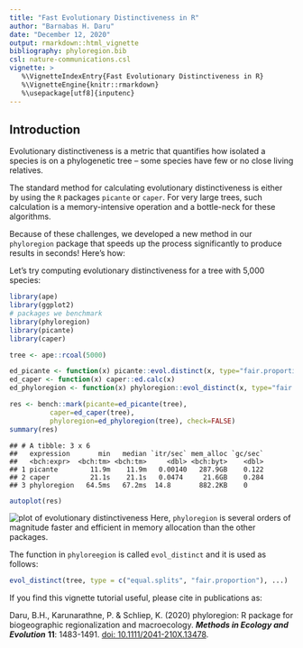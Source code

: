 ```yaml
---
title: "Fast Evolutionary Distinctiveness in R"
author: "Barnabas H. Daru"
date: "December 12, 2020"
output: rmarkdown::html_vignette
bibliography: phyloregion.bib
csl: nature-communications.csl
vignette: >
   %\VignetteIndexEntry{Fast Evolutionary Distinctiveness in R}
   %\VignetteEngine{knitr::rmarkdown}
   %\usepackage[utf8]{inputenc}
---
```



## Introduction

Evolutionary distinctiveness is a metric that quantifies how isolated a species is on a phylogenetic tree – some species have few or no close living relatives.

The standard method for calculating evolutionary distinctiveness is either by using the `R` packages `picante` or `caper`. For very large trees, such calculation is a memory-intensive operation and a bottle-neck for these algorithms.

Because of these challenges, we developed a new method in our `phyloregion` package that speeds up the process significantly to produce results in seconds! Here's how:


Let's try computing evolutionary distinctiveness for a tree with 5,000 species:




```r
library(ape)
library(ggplot2)
# packages we benchmark
library(phyloregion)
library(picante)
library(caper)
```


```r
tree <- ape::rcoal(5000)

ed_picante <- function(x) picante::evol.distinct(x, type="fair.proportion")
ed_caper <- function(x) caper::ed.calc(x)
ed_phyloregion <- function(x) phyloregion::evol_distinct(x, type="fair.proportion")

res <- bench::mark(picante=ed_picante(tree),
          caper=ed_caper(tree),
          phyloregion=ed_phyloregion(tree), check=FALSE)
summary(res)
```

```
## # A tibble: 3 x 6
##   expression       min   median `itr/sec` mem_alloc `gc/sec`
##   <bch:expr>  <bch:tm> <bch:tm>     <dbl> <bch:byt>    <dbl>
## 1 picante        11.9m    11.9m   0.00140   287.9GB    0.122
## 2 caper          21.1s    21.1s   0.0474     21.6GB    0.284
## 3 phyloregion   64.5ms   67.2ms  14.8       882.2KB    0
```

```r
autoplot(res)
```

![plot of evolutionary distinctiveness](ed-evoldistinct-1.png)
Here, `phyloregion` is several orders of magnitude faster and efficient in memory allocation than the other packages.

The function in `phyloreegion` is called `evol_distinct` and it is used as follows:


```r
evol_distinct(tree, type = c("equal.splits", "fair.proportion"), ...)
```

If you find this vignette tutorial useful, please cite in publications as:

Daru, B.H., Karunarathne, P. & Schliep, K. (2020) phyloregion: R package for biogeographic regionalization and macroecology. **_Methods in Ecology and Evolution_** __11__: 1483-1491. [doi: 10.1111/2041-210X.13478](https://doi.org/10.1111/2041-210X.13478).



